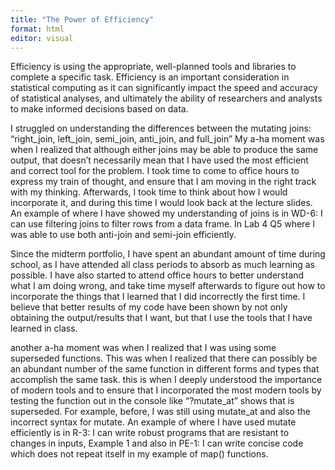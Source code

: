```yaml
---
title: "The Power of Efficiency"
format: html
editor: visual
---
```


Efficiency is using the appropriate, well-planned tools and libraries to complete a specific task. Efficiency is an important consideration in statistical computing as it can significantly impact the speed and accuracy of statistical analyses, and ultimately the ability of researchers and analysts to make informed decisions based on data.

I struggled on understanding the differences between the mutating joins: "right_join, left_join, semi_join, anti_join, and full_join" My a-ha moment was when I realized that although either joins may be able to produce the same output, that doesn't necessarily mean that I have used the most efficient and correct tool for the problem. I took time to come to office hours to express my train of thought, and ensure that I am moving in the right track with my thinking. Afterwards, I took time to think about how I would incorporate it, and during this time I would look back at the lecture slides. An example of where I have showed my understanding of joins is in WD-6: I can use filtering joins to filter rows from a data frame. In Lab 4 Q5 where I was able to use both anti-join and semi-join efficiently.

Since the midterm portfolio, I have spent an abundant amount of time during school, as I have attended all class periods to absorb as much learning as possible. I have also started to attend office hours to better understand what I am doing wrong, and take time myself afterwards to figure out how to incorporate the things that I learned that I did incorrectly the first time. I believe that better results of my code have been shown by not only obtaining the output/results that I want, but that I use the tools that I have learned in class.

another a-ha moment was when I realized that I was using some superseded functions. This was when I realized that there can possibly be an abundant number of the same function in different forms and types that accomplish the same task. this is when I deeply understood the importance of modern tools and to ensure that I incorporated the most modern tools by testing the function out in the console like "?mutate_at" shows that is superseded. For example, before, I was still using mutate_at and also the incorrect syntax for mutate. An example of where I have used mutate efficiently is in R-3: I can write robust programs that are resistant to changes in inputs, Example 1 and also in PE-1: I can write concise code which does not repeat itself in my example of map() functions.
